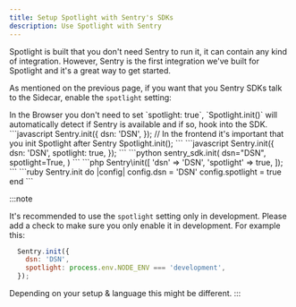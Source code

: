 ```yaml
---
title: Setup Spotlight with Sentry's SDKs
description: Use Spotlight with Sentry
---
```


Spotlight is built that you don't need Sentry to run it, it can contain any kind of integration. However, Sentry is the first integration we've built for Spotlight and it's a great way to get started.

As mentioned on the previous page, if you want that you Sentry SDKs talk to the Sidecar, enable the `spotlight` setting:


<Tabs>
  <TabItem label="JavaScript">
  In the Browser you don't need to set `spotlight: true`, `Spotlight.init()` will automatically detect if Sentry is available and if so, hook into the SDK.
  ```javascript 
    Sentry.init({
      dsn: 'DSN',
    });
    // In the frontend it's important that you init Spotlight after Sentry
    Spotlight.init();
  ```
  </TabItem>
  <TabItem label="Node">
  ```javascript
    Sentry.init({
        dsn: 'DSN',
        spotlight: true,
    });
  ```
  </TabItem>
  <TabItem label="Python">
  ```python 
    sentry_sdk.init(
        dsn="DSN",
        spotlight=True,
    )
  ```
  </TabItem>
  <TabItem label="PHP">
  ```php 
    Sentry\init([
        'dsn' => 'DSN',
        'spotlight' => true,
    ]);
  ```
  </TabItem>
  <TabItem label="Ruby">
  ```ruby 
    Sentry.init do |config|
        config.dsn = 'DSN'
        config.spotlight = true
    end
  ```
  </TabItem>
</Tabs>


:::note

It's recommended to use the `spotlight` setting only in development.
Please add a check to make sure you only enable it in development.
For example this:

```javascript
  Sentry.init({
    dsn: 'DSN',
    spotlight: process.env.NODE_ENV === 'development',
  });
```

Depending on your setup & language this might be different.
:::